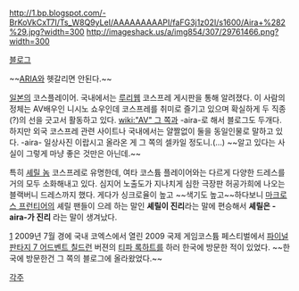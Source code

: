 http://1.bp.blogspot.com/-BrKoVkCxT7I/Ts_W8Q9yLeI/AAAAAAAAAPI/faFG3j1z02I/s1600/Aira+%282%29.jpg?width=300
http://imageshack.us/a/img854/307/29761466.png?width=300

[http://gigadrill.blog118.fc2.com/ 블로그]

~~[[ARIA]]와 헷갈리면 안된다.~~

[[일본]]의 코스플레이어. 국내에서는 [[루리웹]] 코스프레 게시판을 통해 알려졌다.
이 사람의 정체는 AV배우인 니시노 쇼우인데 코스프레를 취미로 즐기고 있으며 확실하게 두 직종(?)의 선을 긋고서 활동하고 있다. [[wiki:"AV" 그 쪽]]과 -aira-로 해서 블로그도 두개다.
하지만 외국 코스프레 관련 사이트나 국내에서는 얄짤없이 둘을 동일인물로 말하고 있다. -aira- 일상사진 이랍시고 올라온 게 그 쪽의 셀카일 정도니.(…) ~~알고 있다는 사실이 그렇게 마냥 좋은 것만은 아닌데.~~

특히 [[셰릴 놈]] 코스프레로 유명한데, 여타 코스튬 플레이어와는 다르게 다양한 드레스를 거의 모두 소화해내고 있다. 심지어 노출도가 지나치게 심한 극장판 허공가희에 나오는 블랙버니 드레스까지 했다. 게다가 싱크로율이 높고 ~~색기도 높고~~하다보니 [[마크로스 프런티어]]의 셰릴 팬들이 으레 하는 말인 '''셰릴이 진리'''라는 말에 편승해서 '''셰릴은 -aira-가 진리''' 라는 말이 생겨났다.

[http://photo.chosun.com/site/data/html_dir/2009/08/03/2009080300729.html]
2009년 7월 경에 국내 코엑스에서 열린 2009 국제 게임코스튬 페스티벌에서 [[파이널 판타지 7 어드벤트 칠드런]] 버젼의 [[티파 록하트]]를 하러 한국에 방문한 적이 있었다. ~~한국에 방문한건 그 쪽의 블로그에 올라왔었다.~~

[[각주]]
